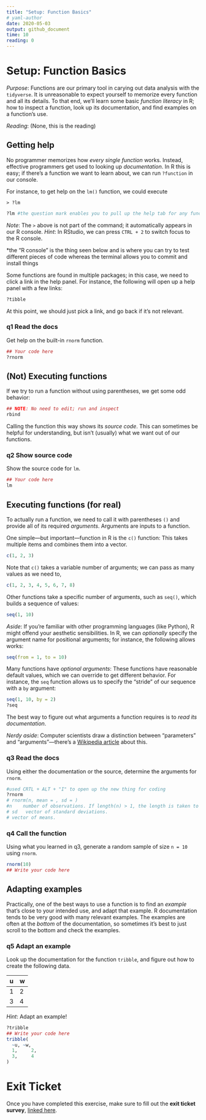 ```yaml
---
title: "Setup: Function Basics"
# yaml-author
date: 2020-05-03
output: github_document
time: 10
reading: 0
---
```


# Setup: Function Basics

*Purpose*: Functions are our primary tool in carying out data analysis with the `tidyverse`. It is unreasonable to expect yourself to memorize every function and all its details. To that end, we'll learn some basic *function literacy* in R; how to inspect a function, look up its documentation, and find examples on a function's use.

*Reading*: (None, this is the reading)

## Getting help

No programmer memorizes how *every single function* works. Instead, effective programmers get used to looking up *documentation*. In R this is easy; if there's a function we want to learn about, we can run `?function` in our console.

For instance, to get help on the `lm()` function, we could execute

`> ?lm`

```r
?lm #the question mark enables you to pull up the help tab for any function
```

*Note*: The `>` above is not part of the command; it automatically appears in our R console. *Hint*: In RStudio, we can press `CTRL + 2` to switch focus to the R console.

\*the "R console" is the thing seen below and is where you can try to test different pieces of code whereas the terminal allows you to commit and install things

Some functions are found in multiple packages; in this case, we need to click a link in the help panel. For instance, the following will open up a help panel with a few links:

```r
?tibble
```

At this point, we should just pick a link, and go back if it's not relevant.

### **q1** Read the docs

Get help on the built-in `rnorm` function.

```r
## Your code here
?rnorm
```

## (Not) Executing functions

If we try to run a function without using parentheses, we get some odd behavior:

```r
## NOTE: No need to edit; run and inspect
rbind
```

Calling the function this way shows its *source code*. This can sometimes be helpful for understanding, but isn't (usually) what we want out of our functions.

### **q2** Show source code

Show the source code for `lm`.

```r
## Your code here
lm
```

## Executing functions (for real)

To actually run a function, we need to call it with parentheses `()` and provide all of its required *arguments*. Arguments are inputs to a function.

One simple---but important---function in R is the `c()` function: This takes multiple items and combines them into a vector.

```r
c(1, 2, 3)
```

Note that `c()` takes a variable number of arguments; we can pass as many values as we need to,

```r
c(1, 2, 3, 4, 5, 6, 7, 8)
```

Other functions take a specific number of arguments, such as `seq()`, which builds a sequence of values:

```r
seq(1, 10)
```

*Aside*: If you're familiar with other programming languages (like Python), R might offend your aesthetic sensibilities. In R, we can *optionally* specify the argument name for positional arguments; for instance, the following allows works:

```r
seq(from = 1, to = 10)
```

Many functions have *optional arguments*: These functions have reasonable default values, which we can override to get different behavior. For instance, the `seq` function allows us to specify the "stride" of our sequence with a `by` argument:

```r
seq(1, 10, by = 2)
?seq
```

The best way to figure out what arguments a function requires is to *read its documentation*.

*Nerdy aside*: Computer scientists draw a distinction between "parameters" and "arguments"---there's a [Wikipedia article](https://en.wikipedia.org/wiki/Parameter_(computer_programming)) about this.

### **q3** Read the docs

Using either the documentation or the source, determine the arguments for `rnorm`.

```r
#used CRTL + ALT + "I" to open up the new thing for coding
?rnorm
# rnorm(n, mean = , sd = )
#n    number of observations. If length(n) > 1, the length is taken to be the number required.
# sd   vector of standard deviations.
# vector of means.
```

### **q4** Call the function

Using what you learned in q3, generate a random sample of size `n = 10` using `rnorm`.

```r
rnorm(10)
## Write your code here
```

## Adapting examples

Practically, one of the best ways to use a function is to find an *example* that's close to your intended use, and adapt that example. R documentation tends to be very good with many relevant examples. The examples are often at the *bottom* of the documentation, so sometimes it's best to just scroll to the bottom and check the examples.

### **q5** Adapt an example

Look up the documentation for the function `tribble`, and figure out how to create the following data.

| u   | w   |
|-----|-----|
| 1   | 2   |
| 3   | 4   |

*Hint*: Adapt an example!

```r
?tribble
## Write your code here
tribble(
  ~u, ~w,
  1,     2, 
  3,     4
)
```

<!-- include-exit-ticket -->

# Exit Ticket

<!-- -------------------------------------------------- -->

Once you have completed this exercise, make sure to fill out the **exit ticket survey**, [linked here](https://docs.google.com/forms/d/e/1FAIpQLSeuq2LFIwWcm05e8-JU84A3irdEL7JkXhMq5Xtoalib36LFHw/viewform?usp=pp_url&entry.693978880=e-setup02-functions-assignment.Rmd).
